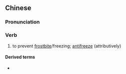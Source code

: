 {{also|防冻}}
==Chinese==
{{zh-forms|s=防冻}}

===Pronunciation===
{{zh-pron
|m=fángdòng
|cat=v
}}

===Verb===
{{zh-verb}}

# to prevent [[frostbite]]/freezing; [[antifreeze]] (attributively)

====Derived terms====
* {{zh-l|防凍液}}